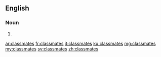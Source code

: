 ==English==

===Noun===
{{head|en|plural}}

# {{plural of|classmate|lang=en}}

[[ar:classmates]]
[[fr:classmates]]
[[it:classmates]]
[[ku:classmates]]
[[mg:classmates]]
[[my:classmates]]
[[sv:classmates]]
[[zh:classmates]]
